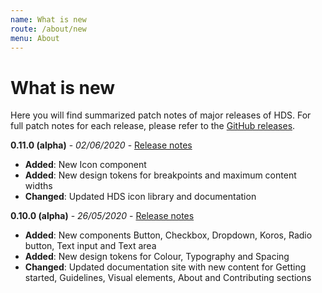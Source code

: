 ```yaml
---
name: What is new
route: /about/new
menu: About
---
```




# What is new

<LargeParagraph>
    Here you will find summarized patch notes of major releases of HDS. For full patch notes for each release, please refer to the <a href="https://github.com/City-of-Helsinki/helsinki-design-system/releases">GitHub releases</a>.
</LargeParagraph>

**0.11.0 (alpha)** - _02/06/2020_ - [Release notes](https://github.com/City-of-Helsinki/helsinki-design-system/releases/tag/v0.11.0)

- **Added**: New Icon component
- **Added**: New design tokens for breakpoints and maximum content widths
- **Changed**: Updated HDS icon library and documentation

**0.10.0 (alpha)** - _26/05/2020_ - [Release notes](https://github.com/City-of-Helsinki/helsinki-design-system/releases/tag/v0.10.0)

- **Added**: New components Button, Checkbox, Dropdown, Koros, Radio button, Text input and Text area
- **Added**: New design tokens for Colour, Typography and Spacing
- **Changed**: Updated documentation site with new content for Getting started, Guidelines, Visual elements, About and Contributing sections
